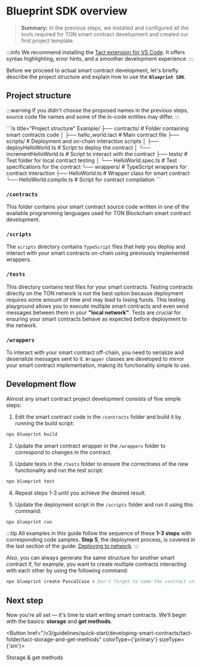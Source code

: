 
# Blueprint SDK overview

> **Summary:** In the previous steps, we installed and configured all the tools required for TON smart contract development and created our first project template.

:::info
We recommend installing the [Tact extension for VS Code](https://marketplace.visualstudio.com/items?itemName=tonstudio.vscode-tact). It offers syntax highlighting, error hints, and a smoother development experience.
:::

Before we proceed to actual smart contract development, let's briefly describe the project structure and explain how to use the **`Blueprint SDK`**.

## Project structure

:::warning
If you didn't choose the proposed names in the previous steps, source code file names and some of the in-code entities may differ.
:::

<Tabs groupId="language">
  <TabItem value="Tact" label="Tact">
    ```ls title="Project structure"
    Example/
    ├── contracts/           # Folder containing smart contracts code
    │   ├── hello_world.tact   # Main contract file
    ├── scripts/             # Deployment and on-chain interaction scripts
    │   ├── deployHelloWorld.ts     # Script to deploy the contract
    │   └── incrementHelloWorld.ts  # Script to interact with the contract
    ├── tests/               # Test folder for local contract testing
    │   └── HelloWorld.spec.ts      # Test specifications for the contract
    └── wrappers/            # TypeScript wrappers for contract interaction
    ├── HelloWorld.ts           # Wrapper class for smart contract
    └── HelloWorld.compile.ts   # Script for contract compilation
    ```
  </TabItem>

</Tabs>

### `/contracts`

This folder contains your smart contract source code written in one of the available programming languages used for TON Blockchain smart contract development.

### `/scripts`

The `scripts` directory contains `TypeScript` files that help you deploy and interact with your smart contracts on-chain using previously implemented wrappers.

### `/tests`

This directory contains test files for your smart contracts. Testing contracts directly on the TON network is not the best option because deployment requires some amount of time and may lead to losing funds. This testing playground allows you to execute multiple smart contracts and even send messages between them in your **"local network"**. Tests are crucial for ensuring your smart contracts behave as expected before deployment to the network.

### `/wrappers`

To interact with your smart contract off-chain, you need to serialize and deserialize messages sent to it. `Wrapper` classes are developed to mirror your smart contract implementation, making its functionality simple to use.


## Development flow

Almost any smart contract project development consists of five simple steps:

1. Edit the smart contract code in the `/contracts` folder and build it by running the build script:

```bash
npx blueprint build
```

2. Update the smart contract wrapper in the `/wrappers` folder to correspond to changes in the contract.

3. Update tests in the `/tests` folder to ensure the correctness of the new functionality and run the test script:

```bash
npx blueprint test
```

4. Repeat steps 1-3 until you achieve the desired result.

5. Update the deployment script in the `/scripts` folder and run it using this command:

```bash
npx blueprint run
```

:::tip
All examples in this guide follow the sequence of these **1-3 steps** with corresponding code samples. **Step 5**, the deployment process, is covered in the last section of the guide: [Deploying to network](/v3/guidelines/quick-start/developing-smart-contracts/deploying-to-network/).
:::

Also, you can always generate the same structure for another smart contract if, for example, you want to create multiple contracts interacting with each other by using the following command:

```bash
npx blueprint create PascalCase # Don't forget to name the contract in PascalCase
```

## Next step

Now you’re all set — it's time to start writing smart contracts. We’ll begin with the basics: **storage** and **get methods**.

<Button href="/v3/guidelines/quick-start/developing-smart-contracts/tact-folder/tact-storage-and-get-methods" colorType={'primary'} sizeType={'sm'}>

  Storage & get methods

</Button>

<Feedback />

